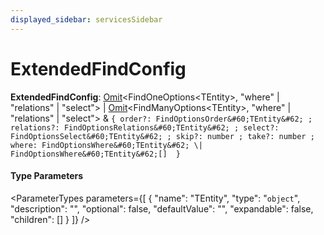 ```yaml
---
displayed_sidebar: servicesSidebar
---
```



# ExtendedFindConfig

 **ExtendedFindConfig**: [Omit](Omit.mdx)&#60;FindOneOptions&#60;TEntity&#62;, "where" \| "relations" \| "select"&#62; \| [Omit](Omit.mdx)&#60;FindManyOptions&#60;TEntity&#62;, "where" \| "relations" \| "select"&#62; & ``{ order?: FindOptionsOrder&#60;TEntity&#62; ; relations?: FindOptionsRelations&#60;TEntity&#62; ; select?: FindOptionsSelect&#60;TEntity&#62; ; skip?: number ; take?: number ; where: FindOptionsWhere&#60;TEntity&#62; \| FindOptionsWhere&#60;TEntity&#62;[]  }``

#### Type Parameters

<ParameterTypes parameters={[
  {
    "name": "TEntity",
    "type": "`object`",
    "description": "",
    "optional": false,
    "defaultValue": "",
    "expandable": false,
    "children": []
  }
]} />

